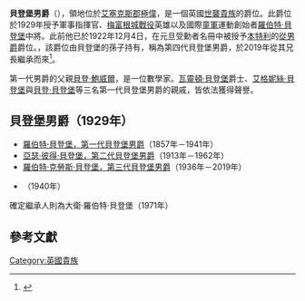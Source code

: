 {{Infobox peerage title
|name=貝登堡男爵
|image=Baden-Powell USZ62-96893 (retouched and cropped).png
|caption=[[羅伯特·貝登堡|羅伯特·貝登堡]]，第一代貝登堡男爵
|creation_date=1929年
|monarch=[[喬治五世_(英國)|喬治五世]]
|peerage=英國[[世襲貴族|世襲貴族]]
|first_holder=[[羅伯特·貝登堡|羅伯特·貝登堡]]<br>第一代貝登堡男爵
|present_holder={{le|麥可·貝登堡|Michael Baden-Powell, 4th Baron Baden-Powell}}<br />第四代貝登堡男爵
|remainder_to=男性直系繼承
|subsidiary_titles=本特利的從男爵
|heir_apparent=大衛·羅伯特·貝登堡
|}}

'''貝登堡男爵'''（{{lang-en|Baron Baden-Powell}}），領地位於[[艾塞克斯郡|艾塞克斯郡]][[極偉園|極偉]]，是一個英國[[世襲貴族|世襲貴族]]的爵位。此爵位於1929年授予軍事指揮官、[[梅富根城戰役|梅富根城戰役]]英雄以及國際[[童軍|童軍]]運動創始者[[羅伯特·貝登堡|羅伯特·貝登堡]]中將。此前他已於1922年12月4日，在元旦受勳者名冊中被授予[[本特利_(漢普郡)|本特利]]的[[從男爵|從男爵]]爵位。{{As of|2019}}，該爵位由貝登堡的孫子持有，稱為第四代貝登堡男爵，於2019年從其兄長繼承而來<ref name="thepeerage">{{cite web |last=Lundy |first=Darryl |url=http://www.thepeerage.com/p6374.htm#c63734 |title=Hon. David Michael Baden-Powell |publisher=ThePeerage.com |accessdate=12 March 2007 |archive-date=2020-10-27 |archive-url=https://web.archive.org/web/20201027161207/http://thepeerage.com/p6374.htm#c63734 |dead-url=no }} <!--Lundy is not a reliable source so cite Lundy's reliable source See [[WP:SAYWHEREYOUREADIT|WP:SAYWHEREYOUREADIT]]--></ref>。

第一代男爵的父親[[貝登·鮑威爾|貝登·鮑威爾]]，是一位數學家。[[瓦靈頓·貝登堡|瓦靈頓·貝登堡]]爵士、[[艾格妮絲·貝登堡|艾格妮絲·貝登堡]]與[[貝登·貝登堡|貝登·貝登堡]]等三名第一代貝登堡男爵的親戚，皆依法獲得聲譽。

==貝登堡男爵（1929年）==
*[[羅伯特·貝登堡|羅伯特·貝登堡，第一代貝登堡男爵]]（1857年－1941年）
*[[彼得·貝登堡|亞瑟·彼得·貝登堡，第二代貝登堡男爵]]（1913年－1962年）
*[[羅伯特·克勞斯·貝登堡|羅伯特·克勞斯·貝登堡，第三代貝登堡男爵]]（1936年－2019年）
*{{le|麥可·貝登堡|Michael Baden-Powell, 4th Baron Baden-Powell|大衛·麥可·貝登堡，第四代貝登堡男爵}}（1940年）

確定繼承人則為大衛·羅伯特·貝登堡（1971年）

==參考文獻==
{{reflist}}

{{貝登堡男爵}}
{{現存聯合王國男爵爵位}}

{{DEFAULTSORT:Baden-Powell}}
[[Category:英國貴族|Category:英國貴族]]